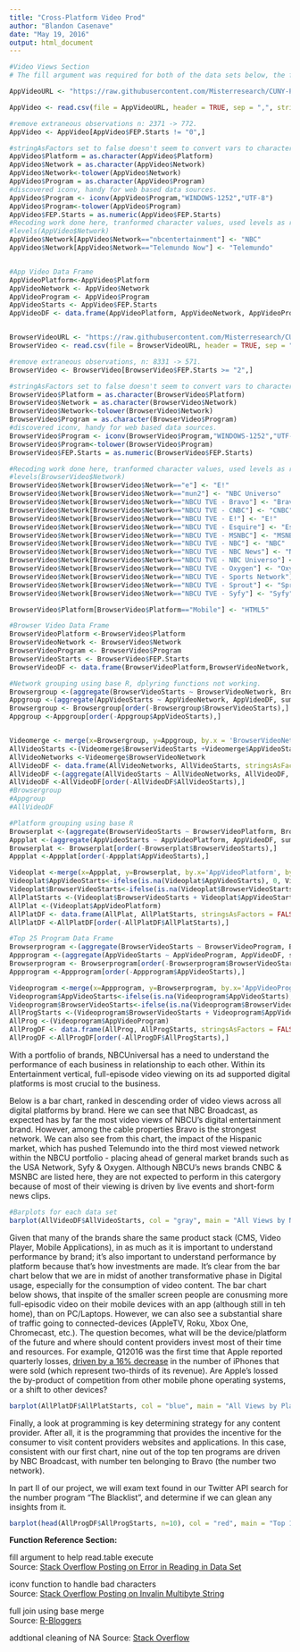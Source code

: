 ```yaml
---
title: "Cross-Platform Video Prod"
author: "Blandon Casenave"
date: "May 19, 2016"
output: html_document
---
```


```r
#Video Views Section
# The fill argument was required for both of the data sets below, the first time I encountered the error scan message.

AppVideoURL <- "https://raw.githubusercontent.com/Misterresearch/CUNY-Projects/master/ottmobile.csv"

AppVideo <- read.csv(file = AppVideoURL, header = TRUE, sep = ",", strip.white = TRUE, na.strings = "", fill = TRUE)

#remove extraneous observations n: 2371 -> 772.
AppVideo <- AppVideo[AppVideo$FEP.Starts != "0",]

#stringAsFactors set to false doesn't seem to convert vars to characters.
AppVideo$Platform = as.character(AppVideo$Platform)
AppVideo$Network = as.character(AppVideo$Network)
AppVideo$Network<-tolower(AppVideo$Network)
AppVideo$Program = as.character(AppVideo$Program)
#discovered iconv, handy for web based data sources.
AppVideo$Program <- iconv(AppVideo$Program,"WINDOWS-1252","UTF-8")
AppVideo$Program<-tolower(AppVideo$Program)
AppVideo$FEP.Starts = as.numeric(AppVideo$FEP.Starts)
#Recoding work done here, tranformed character values, used levels as reference.
#levels(AppVideo$Network)
AppVideo$Network[AppVideo$Network=="nbcentertainment"] <- "NBC"
AppVideo$Network[AppVideo$Network=="Telemundo Now"] <- "Telemundo"


#App Video Data Frame
AppVideoPlatform<-AppVideo$Platform
AppVideoNetwork <- AppVideo$Network
AppVideoProgram <- AppVideo$Program
AppVideoStarts <- AppVideo$FEP.Starts
AppVideoDF <- data.frame(AppVideoPlatform, AppVideoNetwork, AppVideoProgram, AppVideoStarts, row.names = NULL, check.rows = FALSE, stringsAsFactors = FALSE)


BrowserVideoURL <- "https://raw.githubusercontent.com/Misterresearch/CUNY-Projects/master/browser.csv"
BrowserVideo <- read.csv(file = BrowserVideoURL, header = TRUE, sep = ",", strip.white = TRUE, na.strings = "", fill = TRUE)

#remove extraneous observations, n: 8331 -> 571.
BrowserVideo <- BrowserVideo[BrowserVideo$FEP.Starts >= "2",]

#stringAsFactors set to false doesn't seem to convert vars to characters.
BrowserVideo$Platform = as.character(BrowserVideo$Platform)
BrowserVideo$Network = as.character(BrowserVideo$Network)
BrowserVideo$Network<-tolower(BrowserVideo$Network)
BrowserVideo$Program = as.character(BrowserVideo$Program)
#discovered iconv, handy for web based data sources.
BrowserVideo$Program <- iconv(BrowserVideo$Program,"WINDOWS-1252","UTF-8")
BrowserVideo$Program<-tolower(BrowserVideo$Program)
BrowserVideo$FEP.Starts = as.numeric(BrowserVideo$FEP.Starts)

#Recoding work done here, tranformed character values, used levels as reference.
#levels(BrowserVideo$Network)
BrowserVideo$Network[BrowserVideo$Network=="e"] <- "E!"
BrowserVideo$Network[BrowserVideo$Network=="mun2"] <- "NBC Universo"
BrowserVideo$Network[BrowserVideo$Network=="NBCU TVE - Bravo"] <- "Bravo"
BrowserVideo$Network[BrowserVideo$Network=="NBCU TVE - CNBC"] <- "CNBC"
BrowserVideo$Network[BrowserVideo$Network=="NBCU TVE - E!"] <- "E!"
BrowserVideo$Network[BrowserVideo$Network=="NBCU TVE - Esquire"] <- "Esquire"
BrowserVideo$Network[BrowserVideo$Network=="NBCU TVE - MSNBC"] <- "MSNBC"
BrowserVideo$Network[BrowserVideo$Network=="NBCU TVE - NBC"] <- "NBC"
BrowserVideo$Network[BrowserVideo$Network=="NBCU TVE - NBC News"] <- "NBC News"
BrowserVideo$Network[BrowserVideo$Network=="NBCU TVE - NBC Universo"] <- "NBC Universo"
BrowserVideo$Network[BrowserVideo$Network=="NBCU TVE - Oxygen"] <- "Oxygen"
BrowserVideo$Network[BrowserVideo$Network=="NBCU TVE - Sports Network"] <- "Sports Network"
BrowserVideo$Network[BrowserVideo$Network=="NBCU TVE - Sprout"] <- "Sprout"
BrowserVideo$Network[BrowserVideo$Network=="NBCU TVE - Syfy"] <- "Syfy"

BrowserVideo$Platform[BrowserVideo$Platform=="Mobile"] <- "HTML5"

#Browser Video Data Frame
BrowserVideoPlatform <-BrowserVideo$Platform
BrowserVideoNetwork <- BrowserVideo$Network
BrowserVideoProgram <- BrowserVideo$Program
BrowserVideoStarts <- BrowserVideo$FEP.Starts
BrowserVideoDF <- data.frame(BrowserVideoPlatform,BrowserVideoNetwork, BrowserVideoProgram, BrowserVideoStarts, stringsAsFactors = FALSE)

#Network grouping using base R, dplyring functions not working.
Browsergroup <-(aggregate(BrowserVideoStarts ~ BrowserVideoNetwork, BrowserVideoDF, sum))
Appgroup <-(aggregate(AppVideoStarts ~ AppVideoNetwork, AppVideoDF, sum))
Browsergroup <- Browsergroup[order(-Browsergroup$BrowserVideoStarts),]
Appgroup <-Appgroup[order(-Appgroup$AppVideoStarts),]


Videomerge <- merge(x=Browsergroup, y=Appgroup, by.x = 'BrowserVideoNetwork', by.y = 'AppVideoNetwork')
AllVideoStarts <-(Videomerge$BrowserVideoStarts +Videomerge$AppVideoStarts)
AllVideoNetworks <-Videomerge$BrowserVideoNetwork
AllVideoDF <- data.frame(AllVideoNetworks, AllVideoStarts, stringsAsFactors = FALSE)
AllVideoDF <-(aggregate(AllVideoStarts ~ AllVideoNetworks, AllVideoDF, sum))
AllVideoDF <-AllVideoDF[order(-AllVideoDF$AllVideoStarts),]
#Browsergroup
#Appgroup
#AllVideoDF

#Platform grouping using base R
Browserplat <-(aggregate(BrowserVideoStarts ~ BrowserVideoPlatform, BrowserVideoDF, sum))
Appplat <-(aggregate(AppVideoStarts ~ AppVideoPlatform, AppVideoDF, sum))
Browserplat <- Browserplat[order(-Browserplat$BrowserVideoStarts),]
Appplat <-Appplat[order(-Appplat$AppVideoStarts),]

Videoplat <-merge(x=Appplat, y=Browserplat, by.x='AppVideoPlatform', by.y='BrowserVideoPlatform', all = TRUE)
Videoplat$AppVideoStarts<-ifelse(is.na(Videoplat$AppVideoStarts), 0, Videoplat$AppVideoStarts)
Videoplat$BrowserVideoStarts<-ifelse(is.na(Videoplat$BrowserVideoStarts), 0, Videoplat$BrowserVideoStarts)
AllPlatStarts <-(Videoplat$BrowserVideoStarts + Videoplat$AppVideoStarts)
AllPlat <-(Videoplat$AppVideoPlatform)
AllPlatDF <- data.frame(AllPlat, AllPlatStarts, stringsAsFactors = FALSE)
AllPlatDF <-AllPlatDF[order(-AllPlatDF$AllPlatStarts),]

#Top 25 Program Data Frame
Browserprogram <-(aggregate(BrowserVideoStarts ~ BrowserVideoProgram, BrowserVideoDF, sum))
Appprogram <-(aggregate(AppVideoStarts ~ AppVideoProgram, AppVideoDF, sum))
Browserprogram <- Browserprogram[order(-Browserprogram$BrowserVideoStarts),]
Appprogram <-Appprogram[order(-Appprogram$AppVideoStarts),]

Videoprogram <-merge(x=Appprogram, y=Browserprogram, by.x='AppVideoProgram', by.y='BrowserVideoProgram', all = TRUE)
Videoprogram$AppVideoStarts<-ifelse(is.na(Videoprogram$AppVideoStarts), 0, Videoprogram$AppVideoStarts)
Videoprogram$BrowserVideoStarts<-ifelse(is.na(Videoprogram$BrowserVideoStarts), 0, Videoprogram$BrowserVideoStarts)
AllProgStarts <-(Videoprogram$BrowserVideoStarts + Videoprogram$AppVideoStarts)
AllProg <-(Videoprogram$AppVideoProgram)
AllProgDF <- data.frame(AllProg, AllProgStarts, stringsAsFactors = FALSE)
AllProgDF <-AllProgDF[order(-AllProgDF$AllProgStarts),]

```


With a portfolio of brands, NBCUniversal has a need to understand the performance of each business in relationship to each other.  Within its Entertainment vertical, full-episode video viewing on its ad supported digital platforms is most crucial to the business. 

Below is a bar chart, ranked in descending order of video views across all digital platforms by brand.  Here we can see that NBC Broadcast, as expected has by far the most video views of NBCU's digital entertainment brand. However, among the cable properties Bravo is the strongest network.  We can also see from this chart, the impact of the Hispanic market, which has pushed Telemundo into the third most viewed network within the NBCU portfolio - placing ahead of general market brands such as the USA Network, Syfy & Oxygen.  Although NBCU's news brands CNBC & MSNBC are listed here, they are not expected to perform in this catergory because of most of their viewing is driven by live events and short-form news clips. 


```r
#Barplots for each data set
barplot(AllVideoDF$AllVideoStarts, col = "gray", main = "All Views by Network", xlab = "Video Starts", border = "blue", horiz = FALSE, beside = TRUE, names.arg = AllVideoDF$AllVideoNetworks, cex.names = .6, cex.axis = .6, las=2)
```

Given that many of the brands share the same product stack (CMS, Video Player, Mobile Applications), in as much as it is important to understand performance by brand; it's also important to understand performance by platform because that's how investments are made.  It's clear from the bar chart below that we are in midst of another transformative phase in Digital usage, especially for the consumption of video content.  The bar chart below shows, that inspite of the smaller screen people are conusming more full-episodic video on their mobile devices with an app (although still in teh home), than on PC/Laptops. However, we can also see a substantial share of traffic going to connected-devices (AppleTV, Roku, Xbox One, Chromecast, etc.).  The question becomes, what will be the device/platform of the future and where should content providers invest most of their time and resources.  For example, Q12016 was the first time that Apple reported quarterly losses, <a href=https://www.theguardian.com/technology/2016/apr/26/apple-iphone-first-revenue-decline-13-years/>driven by a 16% decrease</a> in the number of iPhones that were sold (which represent two-thirds of its revenue).  Are Apple's lossed the by-product of competition from other mobile phone operating systems, or a shift to other devices? 

```r
barplot(AllPlatDF$AllPlatStarts, col = "blue", main = "All Views by Platform", xlab = "Video Starts", border = "red", horiz = FALSE, beside = TRUE, names.arg = AllPlatDF$AllPlat, cex.names = .6, cex.axis = .6, las=2)
```

Finally, a look at programming is key determining strategy for any content provider.  After all, it is the programming that provides the incentive for the consumer to visit content providers websites and applications. In this case, consistent with our first chart, nine out of the top ten programs are driven by NBC Broadcast, with number ten belonging to Bravo (the number two network).

In part II of our project, we will exam text found in our Twitter API search for the number program "The Blacklist", and determine if we can glean any insights from it. 

```r
barplot(head(AllProgDF$AllProgStarts, n=10), col = "red", main = "Top 10 Programs", xlab = "Video Starts", border = "blue", horiz = FALSE, beside = TRUE, names.arg = head(AllProgDF$AllProg, n=10), cex.names = .6, cex.axis = .6, las=2)
```

<b>Function Reference Section:</b>

fill argument to help read.table execute<br>
Source: <a href=http://stackoverflow.com/questions/18161009/error-in-reading-in-data-set-in-r>Stack Overflow Posting on Error in Reading in Data Set</a>

iconv function to handle bad characters<br>
Source: <a href=http://stackoverflow.com/questions/13187605/error-in-tolower-invalid-multibyte-string>Stack Overflow Posting on Invalin Multibyte String</a>

full join using base merge<br>
Source: <a href=http://www.r-bloggers.com/joining-data-frames-in-r/>R-Bloggers</a>

addtional cleaning of NA
Source: <a href=http://stackoverflow.com/questions/2613420/handling-missing-incomplete-data-in-r-is-there-function-to-mask-but-not-remove>Stack Overflow</a>